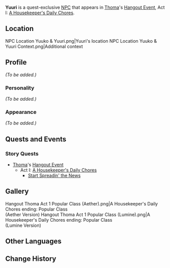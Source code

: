 {{Meta
<!-- Remove this template after adding the missing info -->
|missing_NPC_profile  = yes
}}
{{Character Infobox
|image            = NPC Yuuri.png
|region           = Inazuma
|type             = Quest NPC
|spouse           = Kazumasa
}}
'''Yuuri''' is a quest-exclusive [[NPC]] that appears in [[Thoma]]'s [[Hangout Event]], Act I: [[A Housekeeper's Daily Chores]].

==Location==
<gallery hideaddbutton="true" captionalign="center">
NPC Location Yuuko & Yuuri.png|Yuuri's location
NPC Location Yuuko & Yuuri Context.png|Additional context
</gallery>

==Profile==
<!-- detailed story/lore information goes here -->
''(To be added.)''

===Personality===
''(To be added.)''

===Appearance===
''(To be added.)''

==Quests and Events==
===Story Quests===
* [[Thoma]]'s [[Hangout Event]]
** Act I: [[A Housekeeper's Daily Chores]]
*** [[Start Spreadin' the News]]

==Gallery==
<gallery hideaddbutton="true" captionalign="center">
Hangout Thoma Act 1 Popular Class (Aether).png|A Housekeeper's Daily Chores ending: Popular Class<br />(Aether Version)
Hangout Thoma Act 1 Popular Class (Lumine).png|A Housekeeper's Daily Chores ending: Popular Class<br />(Lumine Version)
</gallery>

==Other Languages==
{{Other Languages|default_hidden = 1
|en      = Yuuri
|zhs     = 友里
|zhs_rm  = Yǒulǐ
|zht     = 友里
|zht_rm  = Yǒulǐ
|ja      = 友里
|ja_rm   = Yuuri
|ko      = 유리
|ko_rm   = Yuri
|es      = Yuuri
|fr      = Yuuri
|ru      = Юри
|th      = Yuuri
|vi      = Yuuri
|de      = Yuuri
|id      = Yuuri
|pt      = Yuuri
}}

==Change History==
{{Change History|2.2}}
<!--
==References==
{{Reflist}}-->